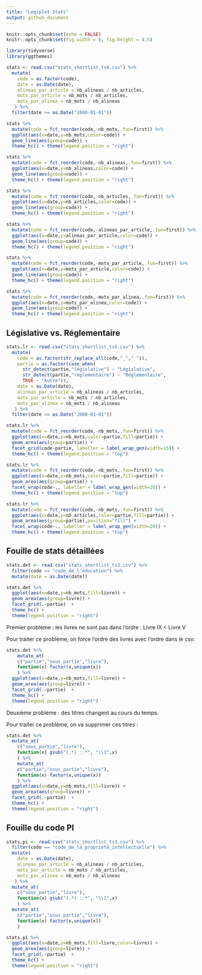 ```yaml
---
title: "Legiplot Stats"
output: github_document
---
```


```r
knitr::opts_chunk$set(echo = FALSE)
knitr::opts_chunk$set(fig.width = 8, fig.height = 4.5)

library(tidyverse)
library(ggthemes)
```

```r
stats <- read.csv("stats_shortlist_ts6.csv") %>%
  mutate(
    code = as.factor(code),
    date = as.Date(date),
    alineas_par_article = nb_alineas / nb_articles,
    mots_par_article = nb_mots / nb_articles,
    mots_par_alinea = nb_mots / nb_alineas
   ) %>%
  filter(date >= as.Date("2000-01-01"))
```

```r
stats %>%
  mutate(code = fct_reorder(code,-nb_mots,.fun=first)) %>%
  ggplot(aes(x=date,y=nb_mots,color=code)) +
  geom_line(aes(group=code)) +
  theme_hc() + theme(legend.position = "right")
```


```r
stats %>%
  mutate(code = fct_reorder(code,-nb_alineas,.fun=first)) %>%
  ggplot(aes(x=date,y=nb_alineas,color=code)) +
  geom_line(aes(group=code)) +
  theme_hc() + theme(legend.position = "right")
```


```r
stats %>%
  mutate(code = fct_reorder(code,-nb_articles,.fun=first)) %>%
  ggplot(aes(x=date,y=nb_articles,color=code)) +
  geom_line(aes(group=code)) +
  theme_hc() + theme(legend.position = "right")
```


```r
stats %>%
  mutate(code = fct_reorder(code,-alineas_par_article,.fun=first)) %>%
  ggplot(aes(x=date,y=alineas_par_article,color=code)) +
  geom_line(aes(group=code)) +
  theme_hc() + theme(legend.position = "right")
```



```r
stats %>%
  mutate(code = fct_reorder(code,-mots_par_article,.fun=first)) %>%
  ggplot(aes(x=date,y=mots_par_article,color=code)) +
  geom_line(aes(group=code)) +
  theme_hc() + theme(legend.position = "right")
```



```r
stats %>%
  mutate(code = fct_reorder(code,-mots_par_alinea,.fun=first)) %>%
  ggplot(aes(x=date,y=mots_par_alinea,color=code)) +
  geom_line(aes(group=code)) +
  theme_hc() + theme(legend.position = "right")
```

## Législative vs. Réglementaire


```r
stats.lr <- read.csv("stats_shortlist_ts5.csv") %>%
  mutate(
    code = as.factor(str_replace_all(code,"_"," ")),
    partie = as.factor(case_when(
      str_detect(partie,"législative") ~ "Législative",
      str_detect(partie,"réglementaire") ~ "Réglementaire",
      TRUE ~ "Autre")), 
    date = as.Date(date),
    alineas_par_article = nb_alineas / nb_articles,
    mots_par_article = nb_mots / nb_articles,
    mots_par_alinea = nb_mots / nb_alineas
   ) %>%
  filter(date >= as.Date("2000-01-01"))
```

```r
stats.lr %>%
  mutate(code = fct_reorder(code,-nb_mots,.fun=first)) %>%
  ggplot(aes(x=date,y=nb_mots,color=partie,fill=partie)) +
  geom_area(aes(group=partie)) +
  facet_grid(code~partie, labeller = label_wrap_gen(width=15)) +
  theme_hc() + theme(legend.position = "top")
```

```r
stats.lr %>%
  mutate(code = fct_reorder(code,-nb_mots,.fun=first)) %>%
  ggplot(aes(x=date,y=nb_mots,color=partie,fill=partie)) +
  geom_area(aes(group=partie)) +
  facet_wrap(code~., labeller = label_wrap_gen(width=20)) +
  theme_hc() + theme(legend.position = "top")
```


```r
stats.lr %>%
  mutate(code = fct_reorder(code,-nb_mots,.fun=first)) %>%
  ggplot(aes(x=date,y=nb_articles,color=partie,fill=partie)) +
  geom_area(aes(group=partie),position="fill") +
  facet_wrap(code~., labeller = label_wrap_gen(width=20)) +
  theme_hc() + theme(legend.position = "top")
```


## Fouille de stats détaillées 


```r
stats.det <- read.csv("stats_shortlist_ts3.csv") %>%
  filter(code == "code_de_l'éducation") %>%
  mutate(date = as.Date(date)) 

stats.det %>%
  ggplot(aes(x=date,y=nb_mots,fill=livre)) +
  geom_area(aes(group=livre)) +
  facet_grid(.~partie)  +
  theme_hc() + 
  theme(legend.position = "right")
```

Premier problème : les livres ne sont pas dans l'ordre : Livre IX < Livre V

Pour traiter ce problème, on force l'ordre des livres avec l'ordre dans le csv:


```r
stats.det %>%
    mutate_at(
    c("partie","sous_partie","livre"),
    function(x) factor(x,unique(x))
    ) %>%
  ggplot(aes(x=date,y=nb_mots,fill=livre)) +
  geom_area(aes(group=livre)) +
  facet_grid(.~partie)  +
  theme_hc() + 
  theme(legend.position = "right")
```

Deuxième problème : des titres changent au cours du temps.

Pour traiter ce problème, on va supprimer ces titres :

```r
stats.det %>%
  mutate_at(
    c("sous_partie","livre"),
    function(x) gsub("(.*) :.*", "\\1",x)
    ) %>%
    mutate_at(
    c("partie","sous_partie","livre"),
    function(x) factor(x,unique(x))
    ) %>%
  ggplot(aes(x=date,y=nb_mots,fill=livre)) +
  geom_area(aes(group=livre)) +
  facet_grid(.~partie)  +
  theme_hc() + 
  theme(legend.position = "right")
```

## Fouille du code PI

```r
stats.pi <- read.csv("stats_shortlist_ts3.csv") %>%
  filter(code == "code_de_la_propriété_intellectuelle") %>%
  mutate(
    date = as.Date(date),
    alineas_par_article = nb_alineas / nb_articles,
    mots_par_article = nb_mots / nb_articles,
    mots_par_alinea = nb_mots / nb_alineas
   ) %>%
  mutate_at(
    c("sous_partie","livre"),
    function(x) gsub("(.*) :.*", "\\1",x)
    ) %>%
  mutate_at(
    c("partie","sous_partie","livre"),
    function(x) factor(x,unique(x))
    )
```

```r
stats.pi %>%
  ggplot(aes(x=date,y=nb_mots,fill=livre,color=livre)) +
  geom_area(aes(group=livre)) +
  facet_grid(.~partie)  +
  theme_hc() + 
  theme(legend.position = "right")
```


